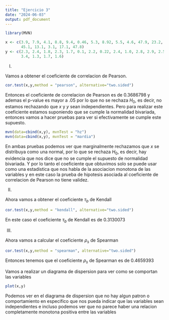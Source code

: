 ```yaml
---
title: "Ejercicio 3"
date: "2024-06-03"
output: pdf_document
---
```


```r
library(MVN)
```


```r
x <- c(3.9, 7.9, 4.1, 8.8, 9.4, 0.46, 5.3, 8.92, 5.5, 4.6, 47.9, 23.2, 34.2, 29.1, 6.0, 
       45.1, 13.1, 3.1, 17.1, 47.8)
y <- c(2.3, 2.4, 1.8, 2.3, 1.7, 0.1, 2.2, 0.22, 2.4, 1.0, 2.8, 2.9, 2.5, 2.6, 1.2, 2.1, 
       3.4, 1.3, 1.7, 1.6)
```

I)

Vamos a obtener el coeficiente de correlacion de Pearson.

```r
cor.test(x,y,method = "pearson", alternative="two.sided")
```

Entonces el coeficiente de correlacion de Pearson es de 0.3686798 y ademas el p-value es mayor a .05 por lo que no se rechaza $H_{0}$, es decir, no estamos rechazando que $x$ y $y$ sean independientes. Pero para realizar este coeficiente estamos suponiendo que se cumple la normalidad bivariada, entonces vamos a hacer pruebas para ver si efectivamente se cumple este supuesto.

```r
mvn(data=cbind(x,y), mvnTest = "hz")
mvn(data=cbind(x,y), mvnTest = "mardia")
```

En ambas pruebas podemos ver que marginalmente rechazamos que $x$ se distribuya como una normal, por lo que se rechaza $H_{0}$, es decir, hay evidencia que nos dice que no se cumple el supuesto de normalidad bivariada. Y por lo tanto el coeficiente que obtuvimos solo se puede usar como una estadistica que nos habla de la asociacion monotona de las variables y en este caso la prueba de hipotesis asociada al coeficiente de correlacion de Pearson no tiene validez. 

II)

Ahora vamos a obtener el coeficiente $\tau_{b}$ de Kendall

```r
cor.test(x,y,method = "kendall", alternative="two.sided")
```

En este caso el coeficiente $\tau_{b}$ de Kendall es de 0.3130073   

III)

Ahora vamos a calcular el coeficiente $\rho_{s}$ de Spearman

```r
cor.test(x,y,method = "spearman", alternative="two.sided")
```

Entonces tenemos que el coeficiente $\rho_{s}$ de Spearman es de 0.4659393 

Vamos a realizar un diagrama de dispersion para ver como se comportan las variables

```r
plot(x,y)
```

Podemos ver en el diagrama de dispersion que no hay algun patron o comportamiento en especifico que nos pueda indicar que las variables sean independientes e incluso podemos ver que no parece haber una relacion completamente monotona positiva entre las variables 



























